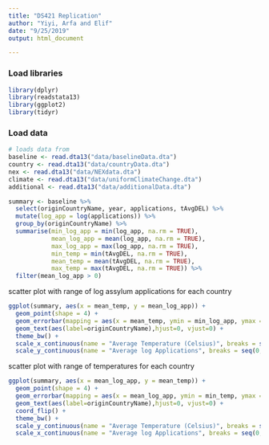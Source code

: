 ```yaml
---
title: "DS421 Replication"
author: "Yiyi, Arfa and Elif"
date: "9/25/2019"
output: html_document

---
```

### Load libraries

```r
library(dplyr)
library(readstata13)
library(ggplot2)
library(tidyr)
```

### Load data

```r
# loads data from 
baseline <- read.dta13("data/baselineData.dta")
country <- read.dta13("data/countryData.dta")
nex <- read.dta13("data/NEXdata.dta")
climate <- read.dta13("data/uniformClimateChange.dta")
additional <- read.dta13("data/additionalData.dta")
```


```r
summary <- baseline %>%
  select(originCountryName, year, applications, tAvgDEL) %>%
  mutate(log_app = log(applications)) %>%
  group_by(originCountryName) %>%
  summarise(min_log_app = min(log_app, na.rm = TRUE),
            mean_log_app = mean(log_app, na.rm = TRUE),
            max_log_app = max(log_app, na.rm = TRUE),
            min_temp = min(tAvgDEL, na.rm = TRUE),
            mean_temp = mean(tAvgDEL, na.rm = TRUE),
            max_temp = max(tAvgDEL, na.rm = TRUE)) %>%
  filter(mean_log_app > 0)
```

scatter plot with range of log assylum applications for each country
```r
ggplot(summary, aes(x = mean_temp, y = mean_log_app)) + 
  geom_point(shape = 4) + 
  geom_errorbar(mapping = aes(x = mean_temp, ymin = min_log_app, ymax = max_log_app)) +
  geom_text(aes(label=originCountryName),hjust=0, vjust=0) +
  theme_bw() +
  scale_x_continuous(name = "Average Temperature (Celsius)", breaks = seq(0,40, 5)) + 
  scale_y_continuous(name = "Average log Applications", breaks = seq(0,15,5))
```
  
scatter plot with range of temperatures for each country
```r
ggplot(summary, aes(x = mean_log_app, y = mean_temp)) + 
  geom_point(shape = 4) + 
  geom_errorbar(mapping = aes(x = mean_log_app, ymin = min_temp, ymax = max_temp)) +
  geom_text(aes(label=originCountryName),hjust=0, vjust=0) +
  coord_flip() +
  theme_bw() +
  scale_y_continuous(name = "Average Temperature (Celsius)", breaks = seq(0,40, 5)) + 
  scale_x_continuous(name = "Average log Applications", breaks = seq(0,15,5))
```



